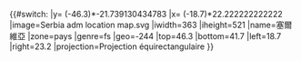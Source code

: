 {{#switch:{{{1}}}
|y= ({{{2}}}-46.3)*-21.739130434783
|x= ({{{3}}}-18.7)*22.222222222222
|image=Serbia adm location map.svg
|iwidth=363
|iheight=521
|name=塞爾維亞
|zone=pays
|genre=fs
|geo=-244
|top=46.3
|bottom=41.7
|left=18.7
|right=23.2
|projection=Projection équirectangulaire
}}<noinclude>{{Location map/Info|Serbia}}
{{Documentation}}
</noinclude>